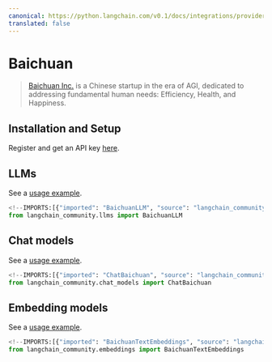 ```yaml
---
canonical: https://python.langchain.com/v0.1/docs/integrations/providers/baichuan
translated: false
---
```


# Baichuan

>[Baichuan Inc.](https://www.baichuan-ai.com/) is a Chinese startup in the era of AGI,
> dedicated to addressing fundamental human needs: Efficiency, Health, and Happiness.

## Installation and Setup

Register and get an API key [here](https://platform.baichuan-ai.com/).

## LLMs

See a [usage example](/docs/integrations/llms/baichuan).

```python
<!--IMPORTS:[{"imported": "BaichuanLLM", "source": "langchain_community.llms", "docs": "https://api.python.langchain.com/en/latest/llms/langchain_community.llms.baichuan.BaichuanLLM.html", "title": "Baichuan"}]-->
from langchain_community.llms import BaichuanLLM
```

## Chat models

See a [usage example](/docs/integrations/chat/baichuan).

```python
<!--IMPORTS:[{"imported": "ChatBaichuan", "source": "langchain_community.chat_models", "docs": "https://api.python.langchain.com/en/latest/chat_models/langchain_community.chat_models.baichuan.ChatBaichuan.html", "title": "Baichuan"}]-->
from langchain_community.chat_models import ChatBaichuan
```

## Embedding models

See a [usage example](/docs/integrations/text_embedding/baichuan).

```python
<!--IMPORTS:[{"imported": "BaichuanTextEmbeddings", "source": "langchain_community.embeddings", "docs": "https://api.python.langchain.com/en/latest/embeddings/langchain_community.embeddings.baichuan.BaichuanTextEmbeddings.html", "title": "Baichuan"}]-->
from langchain_community.embeddings import BaichuanTextEmbeddings
```
